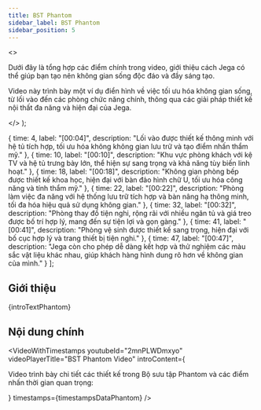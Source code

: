 ```yaml
---
title: BST Phantom
sidebar_label: BST Phantom
sidebar_position: 5
---
```



  <>
    <p>
      Dưới đây là tổng hợp các điểm chính trong video, giới thiệu cách Jega có thể giúp bạn tạo nên không gian sống độc đáo và đầy sáng tạo.
    </p>
    <p>
      Video này trình bày một ví dụ điển hình về việc tối ưu hóa không gian sống, từ lối vào đến các phòng chức năng chính, thông qua các giải pháp thiết kế nội thất đa năng và hiện đại của Jega.
    </p>
  </>
);

  { time: 4, label: "[00:04]", description: "Lối vào được thiết kế thông minh với hệ tủ tích hợp, tối ưu hóa không không gian lưu trữ và tạo điểm nhấn thẩm mỹ." },
  { time: 10, label: "[00:10]", description: "Khu vực phòng khách với kệ TV và hệ tủ trưng bày lớn, thể hiện sự sang trọng và khả năng tùy biến linh hoạt." },
  { time: 18, label: "[00:18]", description: "Không gian phòng bếp được thiết kế khoa học, hiện đại với bàn đảo hình chữ U, tối ưu hóa công năng và tính thẩm mỹ." },
  { time: 22, label: "[00:22]", description: "Phòng làm việc đa năng với hệ thống lưu trữ tích hợp và bàn nâng hạ thông minh, tối đa hóa hiệu quả sử dụng không gian." },
  { time: 32, label: "[00:32]", description: "Phòng thay đồ tiện nghi, rộng rãi với nhiều ngăn tủ và giá treo được bố trí hợp lý, mang đến sự tiện lợi và gọn gàng." },
  { time: 41, label: "[00:41]", description: "Phòng vệ sinh được thiết kế sang trọng, hiện đại với bố cục hợp lý và trang thiết bị tiện nghi." },
  { time: 47, label: "[00:47]", description: "Jega còn cho phép dễ dàng kết hợp và thử nghiệm các màu sắc vật liệu khác nhau, giúp khách hàng hình dung rõ hơn về không gian của mình." }
];

## Giới thiệu

{introTextPhantom}

## Nội dung chính

<VideoWithTimestamps
  youtubeId="2mnPLWDmxyo"
  videoPlayerTitle="BST Phantom Video"
  introContent={<p>Video trình bày chi tiết các thiết kế trong Bộ sưu tập Phantom và các điểm nhấn thời gian quan trọng:</p>}
  timestamps={timestampsDataPhantom}
/>

